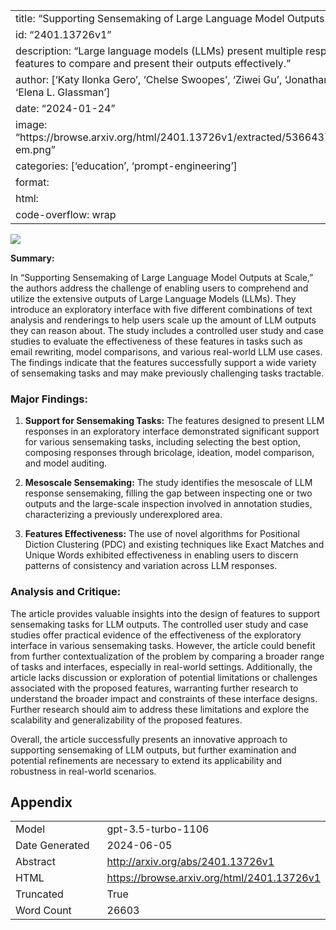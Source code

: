 
---
title: "Supporting Sensemaking of Large Language Model Outputs at Scale"
id: "2401.13726v1"
description: "Large language models (LLMs) present multiple responses. We design features to compare and present their outputs effectively."
author: ['Katy Ilonka Gero', 'Chelse Swoopes', 'Ziwei Gu', 'Jonathan K. Kummerfeld', 'Elena L. Glassman']
date: "2024-01-24"
image: "https://browse.arxiv.org/html/2401.13726v1/extracted/5366437/figures/features-em.png"
categories: ['education', 'prompt-engineering']
format:
  html:
    code-overflow: wrap
---

![](https://browse.arxiv.org/html/2401.13726v1/extracted/5366437/figures/features-em.png)

**Summary:**

In "Supporting Sensemaking of Large Language Model Outputs at Scale," the authors address the challenge of enabling users to comprehend and utilize the extensive outputs of Large Language Models (LLMs). They introduce an exploratory interface with five different combinations of text analysis and renderings to help users scale up the amount of LLM outputs they can reason about. The study includes a controlled user study and case studies to evaluate the effectiveness of these features in tasks such as email rewriting, model comparisons, and various real-world LLM use cases. The findings indicate that the features successfully support a wide variety of sensemaking tasks and may make previously challenging tasks tractable.

### Major Findings:
1. **Support for Sensemaking Tasks:** The features designed to present LLM responses in an exploratory interface demonstrated significant support for various sensemaking tasks, including selecting the best option, composing responses through bricolage, ideation, model comparison, and model auditing.
  
2. **Mesoscale Sensemaking:** The study identifies the mesoscale of LLM response sensemaking, filling the gap between inspecting one or two outputs and the large-scale inspection involved in annotation studies, characterizing a previously underexplored area.

3. **Features Effectiveness:** The use of novel algorithms for Positional Diction Clustering (PDC) and existing techniques like Exact Matches and Unique Words exhibited effectiveness in enabling users to discern patterns of consistency and variation across LLM responses.

### Analysis and Critique:
The article provides valuable insights into the design of features to support sensemaking tasks for LLM outputs. The controlled user study and case studies offer practical evidence of the effectiveness of the exploratory interface in various sensemaking tasks. However, the article could benefit from further contextualization of the problem by comparing a broader range of tasks and interfaces, especially in real-world settings. Additionally, the article lacks discussion or exploration of potential limitations or challenges associated with the proposed features, warranting further research to understand the broader impact and constraints of these interface designs. Further research should aim to address these limitations and explore the scalability and generalizability of the proposed features.

Overall, the article successfully presents an innovative approach to supporting sensemaking of LLM outputs, but further examination and potential refinements are necessary to extend its applicability and robustness in real-world scenarios.

## Appendix

|          |          |
|----------|----------|
| Model     | gpt-3.5-turbo-1106       |
| Date Generated     | 2024-06-05       |
| Abstract | [http://arxiv.org/abs/2401.13726v1](http://arxiv.org/abs/2401.13726v1)        |
| HTML     | [https://browse.arxiv.org/html/2401.13726v1](https://browse.arxiv.org/html/2401.13726v1)       |
| Truncated       | True       |
| Word Count       | 26603       |
